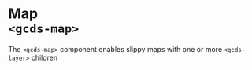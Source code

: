 
<Meta of={Map} name="Map" />

# Map<br/>`<gcds-map>`

The `<gcds-map>` component enables slippy maps with one or more `<gcds-layer>` children

<Canvas>
  <Story name="Default">
    <Map.Default />
  </Story>
</Canvas>

<Controls of={Map.Default} sort="none" />
